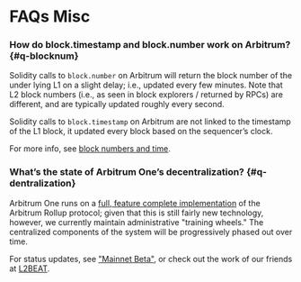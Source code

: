 # FAQs Misc

### How do block.timestamp and block.number work on Arbitrum? {#q-blocknum}

Solidity calls to `block.number` on Arbitrum will return the block number of the under lying L1 on a slight delay; i.e., updated every few minutes. Note that L2 block numbers (i.e., as seen in block explorers / returned by RPCs) are different, and are typically updated roughly every second.

Solidity calls to `block.timestamp` on Arbitrum are not linked to the timestamp of the L1 block, it updated every block based on the sequencer’s clock.

For more info, see [block numbers and time](/time.mdx).

### What’s the state of Arbitrum One’s decentralization? {#q-dentralization}

Arbitrum One runs on a [full, feature complete implementation](https://github.com/OffchainLabs/nitro) of the Arbitrum Rollup protocol; given that this is still fairly new technology, however, we currently maintain administrative "training wheels." The centralized components of the system will be progressively phased out over time.

For status updates, see ["Mainnet Beta"](/mainnet-beta.mdx), or check out the work of our friends at [L2BEAT](https://l2beat.com/scaling/risk/).
